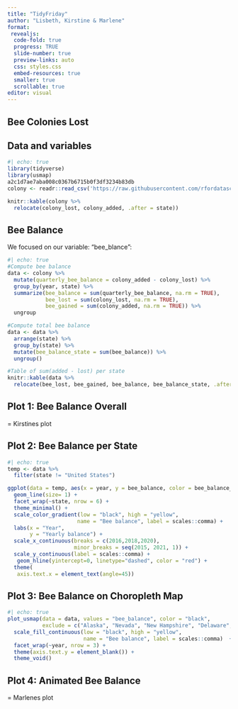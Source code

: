 ```yaml
---
title: "TidyFriday"
author: "Lisbeth, Kirstine & Marlene"
format: 
 revealjs: 
  code-fold: true
  progress: TRUE
  slide-number: true
  preview-links: auto
  css: styles.css
  embed-resources: true
  smaller: true
  scrollable: true
editor: visual
---
```


## Bee Colonies Lost {background-color="black" background-image="https://media0.giphy.com/media/v1.Y2lkPTc5MGI3NjExazh3NTdlZ3ptbGJwa2oyeTJ3MjU1aTJoOTkxMTI2MTllYWZiczRkdyZlcD12MV9pbnRlcm5hbF9naWZfYnlfaWQmY3Q9Zw/Yr5cLTZS4Gp3CQRVHs/giphy.webp" background-size="400px"}

## Data and variables {.smaller}

```r
#| echo: true
library(tidyverse)
library(usmap)
a2c1d7ae7aba008c0367b6715b0f3df3234b83db
colony <- readr::read_csv('https://raw.githubusercontent.com/rfordatascience/tidytuesday/master/data/2022/2022-01-11/colony.csv')

knitr::kable(colony %>% 
  relocate(colony_lost, colony_added, .after = state))
```

## Bee Balance

We focused on our variable: "bee_blance":

```r
#| echo: true
#Compute bee balance
data <- colony %>%
  mutate(quarterly_bee_balance = colony_added - colony_lost) %>%
  group_by(year, state) %>%
  summarize(bee_balance = sum(quarterly_bee_balance, na.rm = TRUE),
            bee_lost = sum(colony_lost, na.rm = TRUE),
            bee_gained = sum(colony_added, na.rm = TRUE)) %>%
  ungroup

#Compute total bee balance
data <- data %>%
  arrange(state) %>%
  group_by(state) %>%
  mutate(bee_balance_state = sum(bee_balance)) %>%
  ungroup()

#Table of sum(added - lost) per state
knitr::kable(data %>% 
  relocate(bee_lost, bee_gained, bee_balance, bee_balance_state, .after = state))

```

## Plot 1: Bee Balance Overall

= Kirstines plot

## Plot 2: Bee Balance per State

```r
#| echo: true
temp <- data %>%
  filter(state != "United States")

ggplot(data = temp, aes(x = year, y = bee_balance, color = bee_balance_state)) + 
  geom_line(size= 1) +
  facet_wrap(~state, nrow = 6) +
  theme_minimal() +
  scale_color_gradient(low = "black", high = "yellow",
                      name = "Bee balance", label = scales::comma) + 
  labs(x = "Year",
       y = "Yearly balance") +
  scale_x_continuous(breaks = c(2016,2018,2020), 
                     minor_breaks = seq(2015, 2021, 1)) +
  scale_y_continuous(label = scales::comma) +
   geom_hline(yintercept=0, linetype="dashed", color = "red") +
  theme(
   axis.text.x = element_text(angle=45))
```

## Plot 3: Bee Balance on Choropleth Map

```r
#| echo: true
plot_usmap(data = data, values = "bee_balance", color = "black",
           exclude = c("Alaska", "Nevada", "New Hampshire", "Delaware", "Rhode Island", "District of Columbia")) +
  scale_fill_continuous(low = "black", high = "yellow",
                        name = "Bee balance", label = scales::comma)  + 
  facet_wrap(~year, nrow = 3) +
  theme(axis.text.y = element_blank()) +
  theme_void()
```

## Plot 4: Animated Bee Balance

= Marlenes plot
